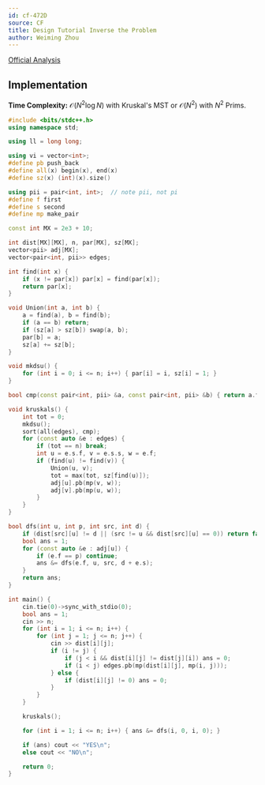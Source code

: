 ```yaml
---
id: cf-472D
source: CF
title: Design Tutorial Inverse the Problem
author: Weiming Zhou
---
```


[Official Analysis](https://codeforces.com/blog/entry/14028)


## Implementation

**Time Complexity:** $\mathcal{O}(N^2\log N)$ with Kruskal's MST or $\mathcal{O}(N^2)$ with $N^2$ Prims.

<LanguageSection>
<CPPSection>

```cpp
#include <bits/stdc++.h>
using namespace std;

using ll = long long;

using vi = vector<int>;
#define pb push_back
#define all(x) begin(x), end(x)
#define sz(x) (int)(x).size()

using pii = pair<int, int>;  // note pii, not pi
#define f first
#define s second
#define mp make_pair

const int MX = 2e3 + 10;

int dist[MX][MX], n, par[MX], sz[MX];
vector<pii> adj[MX];
vector<pair<int, pii>> edges;

int find(int x) {
	if (x != par[x]) par[x] = find(par[x]);
	return par[x];
}

void Union(int a, int b) {
	a = find(a), b = find(b);
	if (a == b) return;
	if (sz[a] > sz[b]) swap(a, b);
	par[b] = a;
	sz[a] += sz[b];
}

void mkdsu() {
	for (int i = 0; i <= n; i++) { par[i] = i, sz[i] = 1; }
}

bool cmp(const pair<int, pii> &a, const pair<int, pii> &b) { return a.f < b.f; }

void kruskals() {
	int tot = 0;
	mkdsu();
	sort(all(edges), cmp);
	for (const auto &e : edges) {
		if (tot == n) break;
		int u = e.s.f, v = e.s.s, w = e.f;
		if (find(u) != find(v)) {
			Union(u, v);
			tot = max(tot, sz[find(u)]);
			adj[u].pb(mp(v, w));
			adj[v].pb(mp(u, w));
		}
	}
}

bool dfs(int u, int p, int src, int d) {
	if (dist[src][u] != d || (src != u && dist[src][u] == 0)) return false;
	bool ans = 1;
	for (const auto &e : adj[u]) {
		if (e.f == p) continue;
		ans &= dfs(e.f, u, src, d + e.s);
	}
	return ans;
}

int main() {
	cin.tie(0)->sync_with_stdio(0);
	bool ans = 1;
	cin >> n;
	for (int i = 1; i <= n; i++) {
		for (int j = 1; j <= n; j++) {
			cin >> dist[i][j];
			if (i != j) {
				if (j < i && dist[i][j] != dist[j][i]) ans = 0;
				if (i < j) edges.pb(mp(dist[i][j], mp(i, j)));
			} else {
				if (dist[i][j] != 0) ans = 0;
			}
		}
	}

	kruskals();

	for (int i = 1; i <= n; i++) { ans &= dfs(i, 0, i, 0); }

	if (ans) cout << "YES\n";
	else cout << "NO\n";

	return 0;
}
```

</CPPSection>
</LanguageSection>
